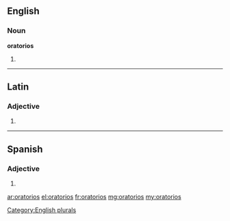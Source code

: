 ==English==

===Noun===
'''oratorios'''

# {{plural of|oratorio}}

[[Category:English plurals]]

----

==Latin==

===Adjective===
{{la-adj-form|ōrātōriōs}}

# {{inflection of|ōrātōrius||acc|m|p|lang=la}}

----
==Spanish==
===Adjective===
{{head|es|adjective form|g=m-p}}

# {{form of|Masculine plural form|oratorio|lang=es}}

[[ar:oratorios]]
[[el:oratorios]]
[[fr:oratorios]]
[[mg:oratorios]]
[[my:oratorios]]